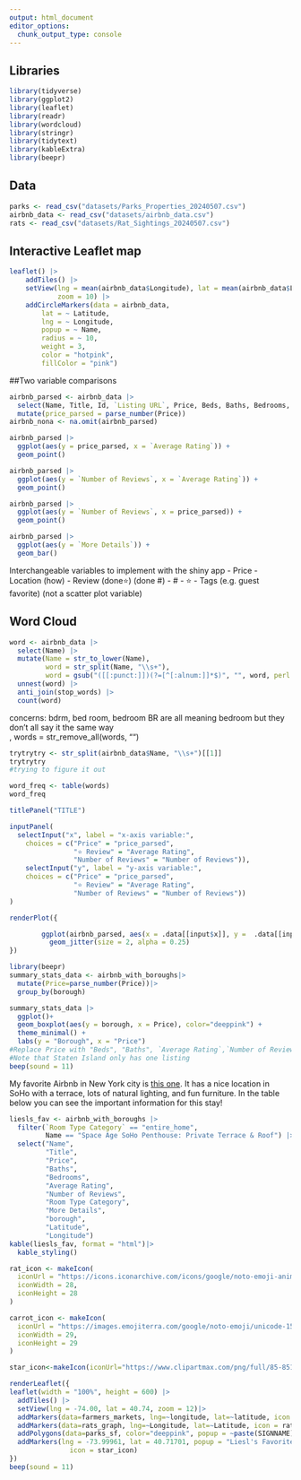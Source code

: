 ```yaml
---
output: html_document
editor_options: 
  chunk_output_type: console
---
```


## Libraries
```r
library(tidyverse)
library(ggplot2)
library(leaflet)
library(readr)
library(wordcloud)
library(stringr)
library(tidytext)
library(kableExtra)
library(beepr)
```

## Data
```r
parks <- read_csv("datasets/Parks_Properties_20240507.csv")
airbnb_data <- read_csv("datasets/airbnb_data.csv")
rats <- read_csv("datasets/Rat_Sightings_20240507.csv")
```


## Interactive Leaflet map
```r
leaflet() |>
    addTiles() |>
    setView(lng = mean(airbnb_data$Longitude), lat = mean(airbnb_data$Latitude), 
            zoom = 10) |> 
    addCircleMarkers(data = airbnb_data,
        lat = ~ Latitude, 
        lng = ~ Longitude, 
        popup = ~ Name, 
        radius = ~ 10,  
        weight = 3,
        color = "hotpink", 
        fillColor = "pink")
```

  
##Two variable comparisons
```r
airbnb_parsed <- airbnb_data |>
  select(Name, Title, Id, `Listing URL`, Price, Beds, Baths, Bedrooms, `Average Rating`, `Number of Reviews`, `More Details`, `Listing Type`, `Room Type Category`) |>
  mutate(price_parsed = parse_number(Price))
airbnb_nona <- na.omit(airbnb_parsed)
```


```r
airbnb_parsed |>
  ggplot(aes(y = price_parsed, x = `Average Rating`)) +
  geom_point() 
```
```r
airbnb_parsed |>
  ggplot(aes(y = `Number of Reviews`, x = `Average Rating`)) +
  geom_point() 
```
```r
airbnb_parsed |>
  ggplot(aes(y = `Number of Reviews`, x = price_parsed)) +
  geom_point() 
```
```r
airbnb_parsed |>
  ggplot(aes(y = `More Details`)) +
  geom_bar() 
```

Interchangeable variables to implement with the shiny app
  - Price
  - Location (how)
  - Review (done⭐) (done #)
    - # 
    - ⭐ 
  - Tags (e.g. guest favorite) (not a scatter plot variable)
  
## Word Cloud
```r
word <- airbnb_data |>
  select(Name) |>
  mutate(Name = str_to_lower(Name),
         word = str_split(Name, "\\s+"),
         word = gsub("([[:punct:]])(?=[^[:alnum:]]*$)", "", word, perl = TRUE)) |>
  unnest(word) |>
  anti_join(stop_words) |>
  count(word)

```
concerns: bdrm, bed room, bedroom BR are all meaning bedroom but they don't all say it the same way  
,
         words = str_remove_all(words, "")
```r
trytrytry <- str_split(airbnb_data$Name, "\\s+")[[1]]
trytrytry
#trying to figure it out
```

```r
word_freq <- table(words)
word_freq
```

```r
titlePanel("TITLE")

inputPanel(
  selectInput("x", label = "x-axis variable:",
    choices = c("Price" = "price_parsed",
                "⭐ Review" = "Average Rating",
                "Number of Reviews" = "Number of Reviews")),
    selectInput("y", label = "y-axis variable:",
    choices = c("Price" = "price_parsed",
                "⭐ Review" = "Average Rating",
                "Number of Reviews" = "Number of Reviews"))
)

renderPlot({

        ggplot(airbnb_parsed, aes(x = .data[[input$x]], y =  .data[[input$y]])) +
          geom_jitter(size = 2, alpha = 0.25) 
})
```


```r
library(beepr)
summary_stats_data <- airbnb_with_boroughs|>
  mutate(Price=parse_number(Price))|>
  group_by(borough)

summary_stats_data |>
  ggplot()+
  geom_boxplot(aes(y = borough, x = Price), color="deeppink") +
  theme_minimal() +
  labs(y = "Borough", x = "Price") 
#Replace Price with "Beds", "Baths", `Average Rating`,`Number of Reviews`, `Cleanliness Rating`, etc.
#Note that Staten Island only has one listing
beep(sound = 11)
```

My favorite Airbnb in New York city is [this one](https://www.airbnb.com/rooms/41178612?source_impression_id=p3_1715728914_jTNcY96IHSz6LdHw). It has a nice location in SoHo with a terrace, lots of natural lighting, and fun furniture. In the table below you can see the important information for this stay!

```r
liesls_fav <- airbnb_with_boroughs |>
  filter(`Room Type Category` == "entire_home",
         Name == "Space Age SoHo Penthouse: Private Terrace & Roof") |>
  select("Name", 
         "Title", 
         "Price", 
         "Baths", 
         "Bedrooms", 
         "Average Rating", 
         "Number of Reviews", 
         "Room Type Category", 
         "More Details", 
         "borough",
         "Latitude",
         "Longitude")
kable(liesls_fav, format = "html")|>
  kable_styling()
```

```r
rat_icon <- makeIcon(
  iconUrl = "https://icons.iconarchive.com/icons/google/noto-emoji-animals-nature/256/22251-rat-icon.png",
  iconWidth = 28,
  iconHeight = 28
)

carrot_icon <- makeIcon(
  iconUrl = "https://images.emojiterra.com/google/noto-emoji/unicode-15.1/color/svg/1f955.svg",
  iconWidth = 29,
  iconHeight = 29
)

star_icon<-makeIcon(iconUrl="https://www.clipartmax.com/png/full/85-851033_filesolid-bright-green-star-1-green-star-no-background.png", iconWidth=48, iconHeight=48)

renderLeaflet({
leaflet(width = "100%", height = 600) |>
  addTiles() |>
  setView(lng = -74.00, lat = 40.74, zoom = 12)|>
  addMarkers(data=farmers_markets, lng=~longitude, lat=~latitude, icon = carrot_icon, popup = ~paste(marketname, "</br>", daysoperation, hoursoperations))|>
  addMarkers(data=rats_graph, lng=~Longitude, lat=~Latitude, icon = rat_icon, popup = ~paste("squeak squeak:)"))|>
  addPolygons(data=parks_sf, color="deeppink", popup = ~paste(SIGNNAME))|>
  addMarkers(lng = -73.99961, lat = 40.71701, popup = "Liesl's Favorite!", 
               icon = star_icon)
})
beep(sound = 11)
```
